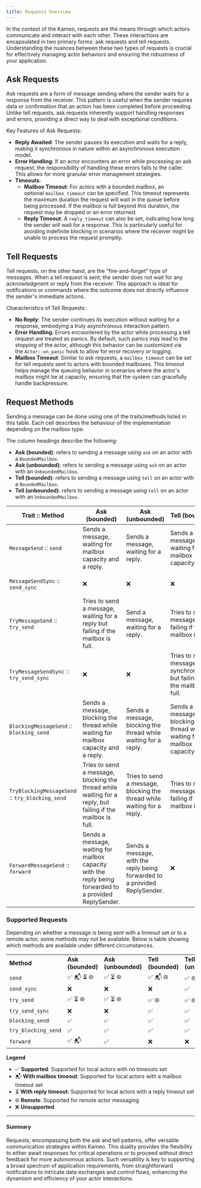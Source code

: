 ```yaml
---
title: Requests Overview
---
```


In the context of the Kameo, requests are the means through which actors communicate and interact with each other. These interactions are encapsulated in two primary forms: ask requests and tell requests. Understanding the nuances between these two types of requests is crucial for effectively managing actor behaviors and ensuring the robustness of your application.

## Ask Requests

Ask requests are a form of message sending where the sender waits for a response from the receiver. This pattern is useful when the sender requires data or confirmation that an action has been completed before proceeding. Unlike tell requests, ask requests inherently support handling responses and errors, providing a direct way to deal with exceptional conditions.

Key Features of Ask Requests:

- **Reply Awaited**: The sender pauses its execution and waits for a reply, making it synchronous in nature within an asynchronous execution model.
- **Error Handling**: If an actor encounters an error while processing an ask request, the responsibility of handling these errors falls to the caller. This allows for more granular error management strategies.
- **Timeouts**:
	- **Mailbox Timeout**: For actors with a bounded mailbox, an optional `mailbox_timeout` can be specified. This timeout represents the maximum duration the request will wait in the queue before being processed. If the mailbox is full beyond this duration, the request may be dropped or an error returned.
	- **Reply Timeout**: A `reply_timeout` can also be set, indicating how long the sender will wait for a response. This is particularly useful for avoiding indefinite blocking in scenarios where the receiver might be unable to process the request promptly.

## Tell Requests

Tell requests, on the other hand, are the "fire-and-forget" type of messages. When a tell request is sent, the sender does not wait for any acknowledgment or reply from the receiver. This approach is ideal for notifications or commands where the outcome does not directly influence the sender's immediate actions.

Characteristics of Tell Requests:

- **No Reply**: The sender continues its execution without waiting for a response, embodying a truly asynchronous interaction pattern.
- **Error Handling**: Errors encountered by the actor while processing a tell request are treated as panics. By default, such panics may lead to the stopping of the actor, although this behavior can be customized via the `Actor::on_panic` hook to allow for error recovery or logging.
- **Mailbox Timeout**: Similar to ask requests, a `mailbox_timeout` can be set for tell requests sent to actors with bounded mailboxes. This timeout helps manage the queuing behavior in scenarios where the actor's mailbox might be at capacity, ensuring that the system can gracefully handle backpressure.

## Request Methods

Sending a message can be done using one of the traits/methods listed in this table. Each cell describes the behaviour of the implementation depending on the mailbox type.

The column headings describe the following:

- **Ask (bounded)**: refers to sending a message using `ask` on an actor with a `BoundedMailbox`.
- **Ask (unbounded)**: refers to sending a message using `ask` on an actor with an `UnboundedMailbox`.
- **Tell (bounded)**: refers to sending a message using `tell` on an actor with a `BoundedMailbox`.
- **Tell (unbounded)**: refers to sending a message using `tell` on an actor with an `UnboundedMailbox`.


| **Trait** **::** **Method**                     | **Ask (bounded)**                                                                                           | **Ask (unbounded)**                                                        | **Tell (bounded)**                                                         | **Tell (unbounded)**           |
| ----------------------------------------------- | ----------------------------------------------------------------------------------------------------------- | -------------------------------------------------------------------------- | -------------------------------------------------------------------------- | ------------------------------ |
| `MessageSend` :: `send`                         | Sends a message, waiting for mailbox capacity and a reply.                                                  | Sends a message, waiting for a reply.                                      | Sends a message, waiting for mailbox capacity.                             | Sends a message.               |
| `MessageSendSync` :: `send_sync`                | ❌                                                                                                           | ❌                                                                          | ❌                                                                          | Sends a message synchronously. |
| `TryMessageSend` :: `try_send`                  | Tries to send a message, waiting for a reply but failing if the mailbox is full.                            | Send a message, waiting for a reply.                                       | Tries to send a message, but failing if the mailbox is full.               | Sends a message.               |
| `TryMessageSendSync` :: `try_send_sync`         | ❌                                                                                                           | ❌                                                                          | Tries to send a message synchronously, but failing if the mailbox is full. | Sends a message synchronously. |
| `BlockingMessageSend` :: `blocking_send`        | Sends a message, blocking the thread while waiting for mailbox capacity and a reply.                        | Sends a message, blocking the thread while waiting for a reply.            | Sends a message, blocking the thread while waiting for mailbox capacity.   | Sends a message.               |
| `TryBlockingMessageSend` :: `try_blocking_send` | Tries to send a message, blocking the thread while waiting for a reply, but failing if the mailbox is full. | Tries to send a message, blocking the thread while waiting for a reply.    | Tries to send a message, failing if the mailbox is full.                   | Sends a message.               |
| `ForwardMessageSend` :: `forward`               | Sends a message, waiting for mailbox capacity with the reply being forwarded to a provided ReplySender.     | Sends a message, with the reply being forwarded to a provided ReplySender. | ❌                                                                          | ❌                              |

### **Supported Requests**

Depending on whether a message is being sent with a timeout set or to a remote actor, some methods may not be available. Below is table showing which methods are available under different circumstances.

|   |   |   |   |   |
|---|---|---|---|---|
|**Method**|**Ask (bounded)**|**Ask (unbounded)**|**Tell (bounded)**|**Tell (unbounded)**|
|`send`|✅ 📬 ⏳ 🌐|✅ ⏳ 🌐|✅ 📬 🌐|✅ 🌐|
|`send_sync`|❌|❌|❌|✅|
|`try_send`|✅ ⏳ 🌐|✅ ⏳ 🌐|✅ 🌐|✅ 🌐|
|`try_send_sync`|❌|❌|✅|✅|
|`blocking_send`|✅|✅|✅|✅|
|`try_blocking_send`|✅|✅|✅|✅|
|`forward`|✅ 📬|✅|❌|❌|

**Legend**

- ✅ **Supported**: Supported for local actors with no timeouts set
- 📬 **With mailbox timeout**: Supported for local actors with a mailbox timeout set
- ⏳ **With reply timeout**: Supported for local actors with a reply timeout set
- 🌐 **Remote**: Supported for remote actor messaging
- ❌ **Unsupported**

---

#### Summary

Requests, encompassing both the ask and tell patterns, offer versatile communication strategies within Kameo. This duality provides the flexibility to either await responses for critical operations or to proceed without direct feedback for more autonomous actions. Such versatility is key to supporting a broad spectrum of application requirements, from straightforward notifications to intricate data exchanges and control flows, enhancing the dynamism and efficiency of your actor interactions.
